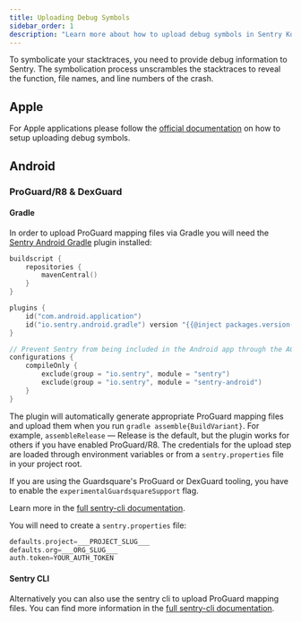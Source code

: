 ```yaml
---
title: Uploading Debug Symbols
sidebar_order: 1
description: "Learn more about how to upload debug symbols in Sentry Kotlin Multiplatform."
---
```


To symbolicate your stacktraces, you need to provide debug information to Sentry.
The symbolication process unscrambles the stacktraces to reveal the function, file names, and line numbers of the crash.

## Apple

For Apple applications please follow the [official documentation](/platforms/apple/guides/ios/dsym) on how to setup uploading debug symbols.

## Android

### ProGuard/R8 & DexGuard

#### Gradle

In order to upload ProGuard mapping files via Gradle you will need the [Sentry Android Gradle](/platforms/android/gradle) plugin installed:

```kotlin {filename:androidApp/build.gradle.kts}
buildscript {
    repositories {
        mavenCentral()
    }
}

plugins {
    id("com.android.application")
    id("io.sentry.android.gradle") version "{{@inject packages.version('sentry.java.android.gradle-plugin', '3.0.0') }}"
}

// Prevent Sentry from being included in the Android app through the AGP.
configurations {
    compileOnly {
        exclude(group = "io.sentry", module = "sentry")
        exclude(group = "io.sentry", module = "sentry-android")
    }
}
```

The plugin will automatically generate appropriate ProGuard mapping files and upload them when you run `gradle assemble{BuildVariant}`. For example, `assembleRelease` — Release is the default, but the plugin works for others if you have enabled ProGuard/R8. The credentials for the upload step are loaded through environment variables or from a `sentry.properties` file in your project root.

If you are using the Guardsquare's ProGuard or DexGuard tooling, you have to enable the `experimentalGuardsquareSupport` flag.

Learn more in the [full sentry-cli documentation](/product/cli/configuration/#configuration-values).

You will need to create a `sentry.properties` file:

```kotlin {filename:androidApp/sentry.properties}
defaults.project=___PROJECT_SLUG___
defaults.org=___ORG_SLUG___
auth.token=YOUR_AUTH_TOKEN
```

#### Sentry CLI

Alternatively you can also use the sentry cli to upload ProGuard mapping files. You can find more information in the [full sentry-cli documentation](/product/cli/dif/#proguard-mapping-upload).
